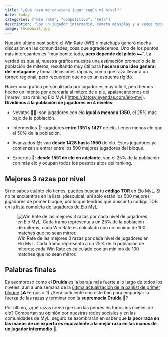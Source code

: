 ```yaml
---
title: "¿Qué raza me conviene jugar según mi nivel?"
date: today
categories: ["win rate", "competitivo", "meta"]
description: "Soy un jugador intermedio, cometo missplay y a veces topeo en liga, ¿qué raza debería jugar?"
image: thumbnail.jpg
---
```


Nuestro [último post sobre el Win Rate (WR) o matchups](https://datosyleyendas.com/posts/matchups/) generó mucha discusión en las comunidades, cosa que agradecemos. Uno de los puntos más interesantes es "muy bonito todo, **pero depende del piloto 🏎️**". La verdad es que sí, nuestra gráfica muestra una estimación promedio de la población de miteros, resultando muy útil para **hacerse una idea general del metagame** y tomar decisiones rápidas, como qué raza llevar a un torneo regional, pero recuerden que no es un esquema rígido.

Hacer una gráfica personalizada por jugador es muy difícil, pero hemos hecho un intento por acercarla al mitero de a pie, apalancándonos del \[maravilloso ranking Elo MyL\](<https://datosyleyendas.com/elo-myl>). **Dividimos a la población de jugadores en 4 niveles**:

-   Novatos 🧑‍🎓: son jugadores con elo **igual o menor a 1350**, el 25% más bajo de la población.

-   Intermedios 🥊: jugadores **entre 1351 y 1427** de elo, tienen menos elo que el 50% de la población.

-   Avanzados 😎: van **desde 1428 hasta 1550** de elo. Estos jugadores ya comienzan a entrar entre los 500 mejores jugadores del bloque.

-   Expertos 🧠: **desde 1551 de elo en adelante**, son el 25% de la población con más elo y ocupan todos los puestos altos del ranking.

## Mejores 3 razas por nivel

Si no sabes cuánto elo tienes, puedes buscar tu **código TOR** en [Elo MyL](https://datosyleyendas.com/elo-myl). Si no te encuentras en la lista, ¡descuida!, ahí sólo están los 500 mejores jugadores de primer bloque, por lo que tendrás que buscar tu código TOR en [la lista completa de jugadores de Elo MyL](https://docs.google.com/spreadsheets/d/1kR45qa9CH3yiZpRMyTan1Hvmi3DgDkV-Uc2wrSGn1C4/edit?gid=1129691467#gid=1129691467).

![Win Rate de las mejores 3 razas por cada nivel de jugadores en Elo MyL. Cada tramo representa a un 25% de la población de miteros; cada Win Rate es calculado con un mínimo de 100 matches que no sean mirror.](razas-por-nivel.jpg){fig-alt="Win Rate de las mejores 3 razas por cada nivel de jugadores. Cada tramo representa a un 25% de la población de miteros; cada Win Rate es calculado con un mínimo de 100 matches que no sean mirror." fig-align="center"}

## Palabras finales

Es asombroso como el **Druida** es la baraja más fuerte a lo largo de todos los niveles, aún a una semana de la [última actualización de la banlist de primer bloque](https://blog.myl.cl/banlist-racial-edicion-primer-bloque/) (⚠️Fergus $\times$ 1) ¿Será suficiente con este ban para emparejar la fuerza de las razas y terminar con la **supremacía Druida** 🥇?

Por último, ¿qué razas creen que son las peores en todos los niveles de elo? Compartan su opinión por nuestras redes sociales y en las comunidades de MyL, seguro se asombrarán en saber que **la peor raza en las manos de un experto es equivalente a la mejor raza en las manos de un jugador intermedio** 🤯.
